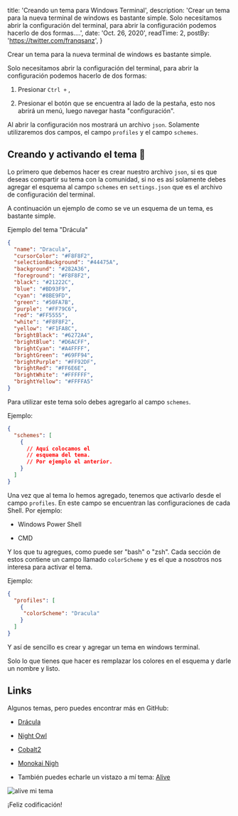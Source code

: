 
  title: 'Creando un tema para Windows Terminal',
  description: 'Crear un tema para la nueva terminal de windows es bastante simple. Solo necesitamos abrir la configuración del terminal, para abrir la configuración podemos hacerlo de dos formas....',
  date: 'Oct. 26, 2020',
  readTime: 2,
  postBy: 'https://twitter.com/franqsanz',
}


Crear un tema para la nueva terminal de windows es bastante simple.

Solo necesitamos abrir la configuración del terminal, para abrir la configuración podemos hacerlo de dos formas:

1. Presionar `Ctrl +` ,

2. Presionar el botón que se encuentra al lado de la pestaña, esto nos abrirá un menú, luego navegar hasta "configuración".

Al abrir la configuración nos mostrará un archivo `json`. Solamente utilizaremos dos campos, el campo `profiles` y el campo `schemes`.

## Creando y activando el tema 🎨
Lo primero que debemos hacer es crear nuestro archivo `json`, si es que deseas compartir su tema con la comunidad, si no es así solamente debes agregar el esquema al campo `schemes` en `settings.json` que es el archivo de configuración del terminal.

A continuación un ejemplo de como se ve un esquema de un tema, es bastante simple.

Ejemplo del tema "Drácula"

```JSON
{
  "name": "Dracula",
  "cursorColor": "#F8F8F2",
  "selectionBackground": "#44475A",
  "background": "#282A36",
  "foreground": "#F8F8F2",
  "black": "#21222C",
  "blue": "#BD93F9",
  "cyan": "#8BE9FD",
  "green": "#50FA7B",
  "purple": "#FF79C6",
  "red": "#FF5555",
  "white": "#F8F8F2",
  "yellow": "#F1FA8C",
  "brightBlack": "#6272A4",
  "brightBlue": "#D6ACFF",
  "brightCyan": "#A4FFFF",
  "brightGreen": "#69FF94",
  "brightPurple": "#FF92DF",
  "brightRed": "#FF6E6E",
  "brightWhite": "#FFFFFF",
  "brightYellow": "#FFFFA5"
}
```

Para utilizar este tema solo debes agregarlo al campo `schemes`.

Ejemplo:

```JSON
{
  "schemes": [
    {
      // Aquí colocamos el
      // esquema del tema.
      // Por ejemplo el anterior.
    }
  ]
}
```

Una vez que al tema lo hemos agregado, tenemos que activarlo desde el campo `profiles`.
En este campo se encuentran las configuraciones de cada Shell.
Por ejemplo:

* Windows Power Shell

* CMD

Y los que tu agregues, como puede ser "bash" o "zsh".
Cada sección de estos contiene un campo llamado `colorScheme` y es el que a nosotros nos interesa para activar el tema.

Ejemplo:

```JSON
{
  "profiles": [
    {
     "colorScheme": "Dracula"
    }
  ]
}
```
Y así de sencillo es crear y agregar un tema en windows terminal.

Solo lo que tienes que hacer es remplazar los colores en el esquema y darle un nombre y listo.

## Links
Algunos temas, pero puedes encontrar más en GitHub:
* [Drácula](https://github.com/dracula/windows-terminal/)

* [Night Owl](https://github.com/edurojasr/Windows-Terminal-Theme-Night-Owl)

* [Cobalt2](https://github.com/Reidond/cobalt2-windows-terminal)

* [Monokai Nigh](https://github.com/NickSeagull/windows-terminal-monokai-night)

* También puedes echarle un vistazo a mí tema: [Alive](https://github.com/Franqsanz/alive)

![alive mi tema](/alive.png)

¡Feliz codificación!